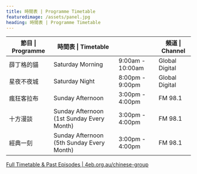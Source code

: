 ```yaml
---
title: 時間表 | Programme Timetable
featuredimage: /assets/panel.jpg
heading: 時間表 | Programme Timetable
---
```



| 節目 \| Programme | 時間表 \| Timetable                       |                  | 頻道 \| Channel |
| ----------------- | ----------------------------------------- | ---------------- | --------------- |
| 薛丁格的貓        | Saturday Morning                          | 9:00am - 10:00am | Global Digital  |
| 星夜不夜城        | Saturday Night                            | 8:00pm - 9:00pm  | Global Digital  |
| 瘋狂客拉布        | Sunday Afternoon                          | 3:00pm - 4:00pm  | FM 98.1         |
| 十方漫談          | Sunday Afternoon (1st Sunday Every Month) | 3:00pm - 4:00pm  | FM 98.1         |
| 經典一刻          | Sunday Afternoon (5th Sunday Every Month) | 3:00pm - 4:00pm  | FM 98.1         |

<a className="btn btn-primary" href="https://www.4eb.org.au/chinese-group" target="_blank">Full Timetable & Past Episodes | 4eb.org.au/chinese-group <ArrowRight /></a>
